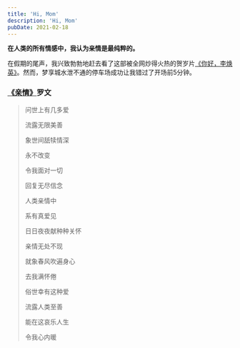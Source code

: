 ```yaml
---
title: 'Hi, Mom'
description: 'Hi, Mom'
pubDate: 2021-02-18
---
```


**在人类的所有情感中，我认为亲情是最纯粹的。**

在假期的尾声，我兴致勃勃地赶去看了这部被全网炒得火热的贺岁片[《你好，李焕英》](https://movie.douban.com/subject/34841067/)。然而，梦享城水泄不通的停车场成功让我错过了开场前5分钟。

### **[《亲情》](https://music.163.com/#/song?id=113237)罗文**

> 问世上有几多爱
>
> 流露无限美善
>
> 象世间舐犊情深
>
> 永不改变
>
> 令我面对一切
>
> 回复无尽信念
>
> 人类亲情中
>
> 系有真爱见
>
> 日日夜夜献种种关怀
>
> 亲情无处不现
>
> 就象春风吹遍身心
>
> 去我满怀倦
>
> 俗世幸有这种爱
>
> 流露人类至善
>
> 能在这哀乐人生
>
> 令我心内暖
